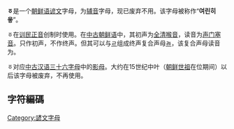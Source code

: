 {{unreferenced|time=2015-06-13T16:11:02+00:00}}
'''ㆆ'''是一个[[朝鲜语|朝鲜语]][[谚文|谚文]]字母，为[[辅音|辅音]]字母，现已废弃不用。该字母被称作“'''여린히읗'''”。

ㆆ在[[训民正音|训民正音]]创制时使用。在[[中古朝鲜语|中古朝鲜语]]中，其初声为[[全清|全清]][[喉音|喉音]]，读音为[[声门塞音|声门塞音]]{{IPA|/ʔ/}}。只作初声，不作终声。但其可以与[[ㄹ|ㄹ]]组成终声复合声母[[ㅭ|ㅭ]]，该复合声母读音为{{IPA|/t̚/}}。

ㆆ对应[[中古汉语|中古汉语]][[三十六字母|三十六字母]]中的[[影母|影母]]。大约在15世纪中叶（[[朝鲜世祖|朝鲜世祖]]在位期间）以后该字母被废弃，不再使用。

== 字符編碼 ==
{{諺文輔音字母編碼|
| 닿소리=ㆆ | 닿소리 코드=U+3186 | 닿소리 HTML=&#12678;
| 첫소리=ᅙ | 첫소리 코드=U+1159 | 첫소리 HTML=&#4441;
| 끝소리=ᇹ | 끝소리 코드=U+11F9 | 끝소리 HTML=&#4601;
| 한양첫= | 한양첫 코드=U+F7FF | 한양첫 HTML=&#63487;
| 한양끝= | 한양끝 코드=U+F8F7 | 한양끝 HTML=&#63735;
}}

{{writingsystem-stub}}
{{諺文}}
[[Category:諺文字母|Category:諺文字母]]